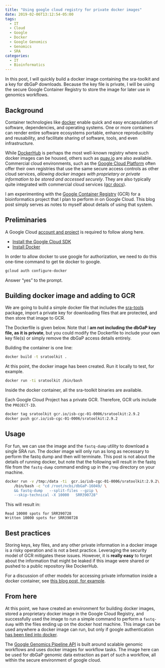 ```yaml
---
title: "Using google cloud registry for private docker images"
date: 2019-02-06T13:12:54-05:00
tags:
  - IT
  - Cloud
  - Google
  - Docker
  - Google Genomics
  - Genomics
  - SRA
categories:
  - IT
  - Bioinformatics
---
```


In this post, I will quickly build a docker image containing the
sra-toolkit and a key for dbGaP downloads. Because the key file is
private, I will be using the secure Google Container Registry to store
the image for later use in genomics workflows.

## Background

Container technologies like [docker] enable quick and easy
encapsulation of software, dependencies, and operating systems. One or
more containers can render entire software ecosystems portable,
enhance reproducibility and reusability, and facilitate sharing of
software, tools, and even infrastructure. 

While [DockerHub] is perhaps the most well-known registry where such
docker images can be housed, others such as [quay.io] are also
available. Commercial cloud environments, such as the [Google Cloud
Platform] often offer their own registries that use the same secure
access controls as other cloud services, *allowing docker images with
proprietary or private information to be stored and accessed
securely*. They are also typically quite integrated with commercial
cloud services ([gcr docs]).

I am experimenting with the [Google Container Registry] (GCR) for a
bioinformatics project that I plan to perform in on Google Cloud. This
blog post simply serves as notes to myself about details of using that
system. 


[docker]: https://docker.io/
[DockerHub]: https://hub.docker.com/
[quay.io]: https://quay.io/
[Google Cloud Platform]: https://cloud.google.com/
[gcr docs]: https://cloud.google.com/container-registry/docs/
[Google Container Registry]: https://cloud.google.com/container-registry/


## Preliminaries

A Google Cloud [account and project](https://cloud.google.com/container-registry/docs/quickstart) is required to follow along here. 

- [Install the Google Cloud SDK](https://cloud.google.com/sdk/docs/)
- [Install
  Docker](https://docs.docker.com/install/linux/docker-ce/ubuntu/)

In order to allow docker to use google for authorization, we need to
do this one-time command to get tie docker to google.

```bash
gcloud auth configure-docker
```

Answer "yes" to the prompt. 

## Building docker image and adding to GCR

We are going to build a simple docker file that includes the
[sra-tools] package, import a private key for downloading files that
are protected, and then store that image to GCR.

The Dockerfile is given below. Note that I **am not including the dbGaP
key file, as it is private**, but you could modify the Dockerfile to
include your own key file(s) or simply remove the dbGaP access details
entirely.  

<script src="https://gist.github.com/seandavi/410cfbbed6b8db0b4928eb36236e7dda.js"></script>

Building the container is one line:

```bash
docker build -t sratoolkit .
```

At this point, the docker image has been created. Run it locally to
test, for example.

```bash
docker run -ti sratoolkit /bin/bash
```

Inside the docker container, all the sra-toolkit binaries are
available.

Each Google Cloud Project has a private GCR. Therefore, GCR urls
include the `PROJECT-ID`.

```bash
docker tag sratoolkit gcr.io/isb-cgc-01-0006/sratoolkit:2.9.2
docker push gcr.io/isb-cgc-01-0006/sratoolkit:2.9.2
```

## Usage

For fun, we can use the image and the `fastq-dump` utility to download
a single SRA run. The docker image will only run as long as necessary
to perform the fastq dump and then will terminate.  This post is not
about the details of running docker, but note that the following will
result in the fastq file from the `fastq-dump` command ending up in
the `/tmp` directory on your machine.

```bash
docker run -v /tmp:/data -ti  gcr.io/isb-cgc-01-0006/sratoolkit:2.9.2\
    /bin/bash -c "cd /root/ncbi/dbGaP-16049/ \
    && fastq-dump   --split-files --gzip \
    --skip-technical -X 10000   SRR390728"
```

This will result in:

```
Read 10000 spots for SRR390728
Written 10000 spots for SRR390728
```

## Best practices

Storing keys, key files, and any other private information in a docker
image is a risky operation and is not a best practice. Leveraging the
security model of GCR mitigates these issues. However, it is **really
easy** to forget about the information that might be leaked if this
image were shared or pushed to a public repository like DockerHub.

For a discussion of other models for accessing private information
inside a docker container, see [this blog post, for example](https://www.ctl.io/developers/blog/post/tutorial-protecting-sensitive-info-docker).

## From here

At this point, we have created an environment for building docker
images, stored a proprietary docker image in the Google Cloud
Registry, and successfully used the image to run a simple command to
perform a `fastq-dump` with the files ending up on the docker host
machine. This image can be used anywhere a docker image can run, but
only if google authentication [has been tied into docker](#preliminaries).

The [Google Genomics Pipeline API](https://cloud.google.com/genomics/docs/quickstart) is built around scalable genomic
workflows and uses docker images for workflow tasks. The image here
can be used for dbGaP genomic data extraction as part of such a
workflow, all within the secure environment of google cloud. 


[sra-tools]: https://github.com/ncbi/sra-tools
